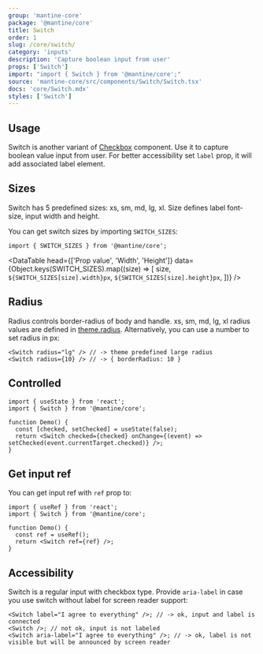 ```yaml
---
group: 'mantine-core'
package: '@mantine/core'
title: Switch
order: 1
slug: /core/switch/
category: 'inputs'
description: 'Capture boolean input from user'
props: ['Switch']
import: "import { Switch } from '@mantine/core';"
source: 'mantine-core/src/components/Switch/Switch.tsx'
docs: 'core/Switch.mdx'
styles: ['Switch']
---
```



## Usage

Switch is another variant of [Checkbox](/core/checkbox/)
component. Use it to capture boolean value input from user.
For better accessibility set `label` prop, it will add associated label element.

<Demo data={SwitchDemos.configurator} />

## Sizes

Switch has 5 predefined sizes: xs, sm, md, lg, xl.
Size defines label font-size, input width and height.

<Demo data={SwitchDemos.sizes} />

You can get switch sizes by importing `SWITCH_SIZES`:

```tsx
import { SWITCH_SIZES } from '@mantine/core';
```

<DataTable
  head={['Prop value', 'Width', 'Height']}
  data={Object.keys(SWITCH_SIZES).map((size) => [
    size,
    `${SWITCH_SIZES[size].width}px`,
    `${SWITCH_SIZES[size].height}px`,
  ])}
/>

## Radius

Radius controls border-radius of body and handle.
xs, sm, md, lg, xl radius values are defined in [theme.radius](/theming/extend-theme/#spacing-radius-and-shadows).
Alternatively, you can use a number to set radius in px:

```tsx
<Switch radius="lg" /> // -> theme predefined large radius
<Switch radius={10} /> // -> { borderRadius: 10 }
```

<Demo data={SwitchDemos.radius} />

## Controlled

```tsx
import { useState } from 'react';
import { Switch } from '@mantine/core';

function Demo() {
  const [checked, setChecked] = useState(false);
  return <Switch checked={checked} onChange={(event) => setChecked(event.currentTarget.checked)} />;
}
```

## Get input ref

You can get input ref with `ref` prop to:

```tsx
import { useRef } from 'react';
import { Switch } from '@mantine/core';

function Demo() {
  const ref = useRef();
  return <Switch ref={ref} />;
}
```

## Accessibility

Switch is a regular input with checkbox type. Provide `aria-label` in case you use switch without label for screen reader support:

```tsx
<Switch label="I agree to everything" />; // -> ok, input and label is connected
<Switch />; // not ok, input is not labeled
<Switch aria-label="I agree to everything" />; // -> ok, label is not visible but will be announced by screen reader
```
